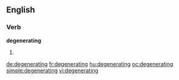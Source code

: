 ==English==

===Verb===
'''degenerating'''

# {{present participle of|degenerate}}

[[de:degenerating]]
[[fr:degenerating]]
[[hu:degenerating]]
[[oc:degenerating]]
[[simple:degenerating]]
[[vi:degenerating]]